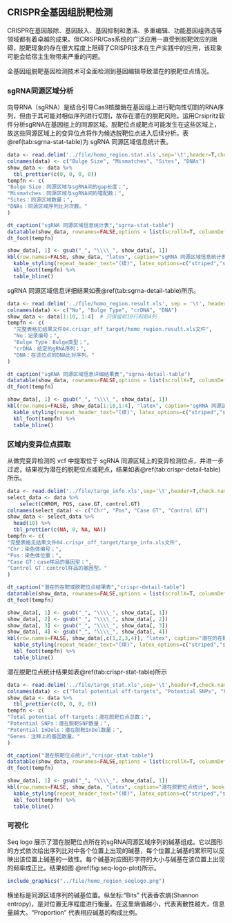 ## CRISPR全基因组脱靶检测

CRISPR在基因敲除、基因敲入、基因抑制和激活、多重编辑、功能基因组筛选等领域都有着卓越的成果。但CRISPR/Cas系统的广泛应用一直受到脱靶效应的阻碍，脱靶现象的存在很大程度上阻碍了CRISPR技术在生产实践中的应用，该现象可能会给宿主生物带来严重的问题。

全基因组脱靶基因检测技术可全面检测到基因编辑导致潜在的脱靶位点情况。

### sgRNA同源区域分析

向导RNA（sgRNA）是结合引导Cas9核酸酶在基因组上进行靶向性切割的RNA序列，但由于其可能对相似序列进行切割，故存在潜在的脱靶风险。运用Crsipritz软件分析sgRNA在基因组上的同源区域。脱靶位点或靶点可能发生在这些区域上，故这些同源区域上的变异位点将作为候选脱靶位点进入后续分析。表\@ref(tab:sgrna-stat-table)为 sgRNA 同源区域信息统计表。


```r
data <- read.delim('../file/homo_region.stat.xls',sep='\t',header=T,check.names = F)
colnames(data) <- c("Bulge Size", "Mismatches", "Sites", "DNAs")
show_data <- data %>%
  tbl_prettier(c(0, 0, 0, 0))
tempfn <- c(
"Bulge Size：同源区域与sgRNA间的gap长度；",
"Mismatches：同源区域与sgRNA间的错配数；",
"Sites：同源区域数量；",
"DNAs：同源区域序列比对次数。"
)
```
```r
dt_caption("sgRNA 同源区域信息统计表","sgrna-stat-table")
datatable(show_data, rownames=FALSE,options = list(scrollX=T, columnDefs = list(list(className = 'dt-center',targets='_all'))))
dt_foot(tempfn)
```

```r
show_data[, 1] <- gsub("_", "\\\\_", show_data[, 1])
kbl(row.names=FALSE, show_data, "latex", caption="sgRNA 同源区域信息统计表", booktabs = TRUE, longtable = TRUE, linesep=' ',col.names=linebreak(gsub(" ","\n",colnames(show_data)),align="c"), escape=FALSE) %>%
  kable_styling(repeat_header_text="(续)", latex_options=c("striped","scale_down","repeat_header")) %>%
  kbl_foot(tempfn) %>%
  table_bline()
```

sgRNA 同源区域信息详细结果如表\@ref(tab:sgrna-detail-table)所示。

```r
data <- read.delim('../file/homo_region.result.xls', sep = '\t', header = TRUE, check.names = FALSE)
colnames(data) <- c("No", "Bulge Type", "crDNA", "DNA")
show_data <- data[1:10, 1:4]  # 只保留前10行和前4列
tempfn <- c(
  "完整表格见结果文件04.crispr_off_target/homo_region.result.xls文件",
  "No：记录编号；",
  "Bulge Type：Bulge类型；",
  "crDNA：给定的gRNA序列；",
  "DNA：在该位点的DNA比对序列。"
)
```
```r
dt_caption("sgRNA 同源区域信息详细结果表","sgrna-detail-table")
datatable(show_data, rownames=FALSE,options = list(scrollX=T, columnDefs = list(list(className = 'dt-center',targets='_all'))))
dt_foot(tempfn)
```
```r
show_data[, 1] <- gsub("_", "\\\\_", show_data[, 1])
kbl(row.names=FALSE, show_data[1:10,1:4], "latex", caption="sgRNA 同源区域信息详细结果表", booktabs = TRUE, longtable = TRUE, linesep=' ',col.names=linebreak(gsub(" ","\n",colnames(show_data)[1:4]),align="c"), escape=FALSE) %>%
  kable_styling(repeat_header_text="(续)", latex_options=c("striped","scale_down","repeat_header")) %>%
  kbl_foot(tempfn) %>%
  table_bline()
```

### 区域内变异位点提取

从做完变异检测的 vcf 中提取位于 sgRNA 同源区域上的变异检测位点，并进一步过滤，结果视为潜在的脱靶位点或靶点，结果如表\@ref(tab:crispr-detail-table)所示。

```r
data <- read.delim('../file/targe_info.xls',sep='\t',header=T,check.names = F)
select_data <- data %>% 
    select(CHROM, POS, case.GT, control.GT)
colnames(select_data) <- c("Chr", "Pos", "Case GT", "Control GT")
show_data <- select_data %>%
  head(10) %>%
  tbl_prettier(c(NA, 0, NA, NA))
tempfn <- c(
"完整表格见结果文件04.crispr_off_target/targe_info.xls文件",
"Chr：染色体编号；",
"Pos：染色体位置；",
"Case GT：case样品的基因型；",
"Control GT：control样品的基因型。"
)
```
```r
dt_caption("潜在的在靶或脱靶位点结果表","crispr-detail-table")
datatable(show_data, rownames=FALSE,options = list(scrollX=T, columnDefs = list(list(className = 'dt-center',targets='_all'))))
dt_foot(tempfn)
```
```r
show_data[, 1] <- gsub("_", "\\\\_", show_data[, 1])
show_data[, 2] <- gsub("_", "\\\\_", show_data[, 2])
show_data[, 3] <- gsub("_", "\\\\_", show_data[, 3])
show_data[, 4] <- gsub("_", "\\\\_", show_data[, 4])
kbl(row.names=FALSE, show_data[,c(1,2,3,4)], "latex", caption="潜在的在靶或脱靶位点结果表", booktabs = TRUE, longtable = TRUE, linesep=' ',col.names=linebreak(gsub(" ","\n",colnames(show_data)[c(1,2,3,4)]),align="c"), escape=FALSE) %>%
  kable_styling(repeat_header_text="(续)", latex_options=c("striped","scale_down","repeat_header")) %>%
  kbl_foot(tempfn) %>%
  table_bline()
```

潜在脱靶位点统计结果如表\@ref(tab:crispr-stat-table)所示

```r
data <- read.delim('../file/targe_stat.xls',sep='\t',header=T,check.names = F)
colnames(data) <- c("Total potential off-targets", "Potential SNPs", "Potential InDels", "Genes")
show_data <- data %>%
  tbl_prettier(c(0, 0, 0, 0))
tempfn <- c(
"Total potential off-targets：潜在脱靶位点总数；",
"Potential SNPs：潜在脱靶SNP数量；",
"Potential InDels：潜在脱靶InDel数量；",
"Genes：注释上的基因数量。"
)
```
```r
dt_caption("潜在脱靶位点统计","crispr-stat-table")
datatable(show_data, rownames=FALSE,options = list(scrollX=T, columnDefs = list(list(className = 'dt-center',targets='_all'))))
dt_foot(tempfn)
```

```r
show_data[, 1] <- gsub("_", "\\\\_", show_data[, 1])
kbl(row.names=FALSE, show_data, "latex", caption="潜在脱靶位点统计", booktabs = TRUE, longtable = TRUE, linesep=' ',col.names=linebreak(gsub(" ","\n",colnames(show_data)),align="c"), escape=FALSE) %>%
  kable_styling(repeat_header_text="(续)", latex_options=c("striped","scale_down","repeat_header")) %>%
  kbl_foot(tempfn) %>%
  table_bline()
```


### 可视化

Seq logo 展示了潜在脱靶位点所在的sgRNA同源区域序列的碱基组成。它以图形的方式依次绘出序列比对中各个位置上出现的碱基，每个位置上碱基的累积可以反映出该位置上碱基的一致性。每个碱基对应图形字符的大小与碱基在该位置上出现的频率成正比。结果如图 \@ref(fig:seq-logo-plot)所示。

```r
include_graphics("../file/homo_region_seqlogo.png")
```

横坐标是同源区域序列的碱基位置。纵坐标:“Bits” 代表香农熵(Shannon entropy)，是对位置无序程度进行衡量。在这里熵值越小，代表离散性越大，信息量越大。“Proportion” 代表相应碱基的构成比例。
